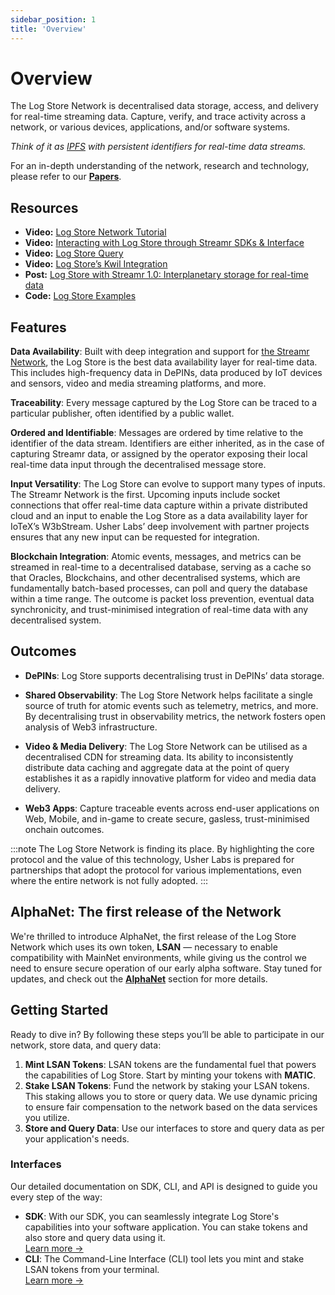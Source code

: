 ```yaml
---
sidebar_position: 1
title: 'Overview'
---
```


# Overview

The Log Store Network is decentralised data storage, access, and delivery for real-time streaming data. Capture, verify, and trace activity across a network, or various devices, applications, and/or software systems.

_Think of it as [IPFS](https://ipfs.tech/) with persistent identifiers for real-time data streams._

For an in-depth understanding of the network, research and technology, please refer to our **[Papers](../../../papers.md)**.

## Resources

- **Video:** [Log Store Network Tutorial](https://www.loom.com/share/0f664821f38a4359ad969e0b380160f3?sid=2feaf0b6-1e92-4665-ae91-75b7d6341483)
- **Video:** [Interacting with Log Store through Streamr SDKs & Interface](https://www.loom.com/share/c4996b81eb564d6bac11c46cc7700639?sid=6bd7b59c-9455-417b-bffd-35288b4003f3)
- **Video:** [Log Store Query](https://www.loom.com/share/a6f101c56d2b4d069526bbb550c968c2?sid=6de99ae0-dad7-4382-8560-1095725f07a0)
- **Video:** [Log Store’s Kwil Integration](https://www.loom.com/share/5aa6b36ff5a54f3ab1491ca84ead4f9f)
- **Post:** [Log Store with Streamr 1.0: Interplanetary storage for real-time data](https://www.usher.so/blog/log-store-with-streamr-1-0-interplanetary-storage-for-real-time-data/)
- **Code:** [Log Store Examples](https://github.com/usherlabs/logstore-examples)

## Features

**Data Availability**: Built with deep integration and support for [the Streamr Network](https://streamr.network/), the Log Store is the best data availability layer for real-time data. This includes high-frequency data in DePINs, data produced by IoT devices and sensors, video and media streaming platforms, and more.

**Traceability**: Every message captured by the Log Store can be traced to a particular publisher, often identified by a public wallet.

**Ordered and Identifiable**: Messages are ordered by time relative to the identifier of the data stream. Identifiers are either inherited, as in the case of capturing Streamr data, or assigned by the operator exposing their local real-time data input through the decentralised message store.

**Input Versatility**: The Log Store can evolve to support many types of inputs. The Streamr Network is the first. Upcoming inputs include socket connections that offer real-time data capture within a private distributed cloud and an input to enable the Log Store as a data availability layer for IoTeX’s W3bStream. Usher Labs’ deep involvement with partner projects ensures that any new input can be requested for integration.

**Blockchain Integration**: Atomic events, messages, and metrics can be streamed in real-time to a decentralised database, serving as a cache so that Oracles, Blockchains, and other decentralised systems, which are fundamentally batch-based processes, can poll and query the database within a time range. The outcome is packet loss prevention, eventual data synchronicity, and trust-minimised integration of real-time data with any decentralised system.

## Outcomes

- **DePINs**: Log Store supports decentralising trust in DePINs’ data storage.

- **Shared Observability**: The Log Store Network helps facilitate a single source of truth for atomic events such as telemetry, metrics, and more. By decentralising trust in observability metrics, the network fosters open analysis of Web3 infrastructure.

- **Video & Media Delivery**: The Log Store Network can be utilised as a decentralised CDN for streaming data. Its ability to inconsistently distribute data caching and aggregate data at the point of query establishes it as a rapidly innovative platform for video and media data delivery.

- **Web3 Apps**: Capture traceable events across end-user applications on Web, Mobile, and in-game to create secure, gasless, trust-minimised onchain outcomes.

:::note
The Log Store Network is finding its place. By highlighting the core protocol and the value of this technology, Usher Labs is prepared for partnerships that adopt the protocol for various implementations, even where the entire network is not fully adopted.
:::

## AlphaNet: The first release of the Network

We're thrilled to introduce AlphaNet, the first release of the Log Store Network which uses its own token, **LSAN** — necessary to enable compatibility with MainNet environments, while giving us the control we need to ensure secure operation of our early alpha software. Stay tuned for updates, and check out the **[AlphaNet](./alphanet.md)** section for more details.

## Getting Started

Ready to dive in? By following these steps you’ll be able to participate in our network, store data, and query data:

1. **Mint LSAN Tokens**: LSAN tokens are the fundamental fuel that powers the capabilities of Log Store. Start by minting your tokens with **MATIC**.
2. **Stake LSAN Tokens**: Fund the network by staking your LSAN tokens. This staking allows you to store or query data. We use dynamic pricing to ensure fair compensation to the network based on the data services you utilize.
3. **Store and Query Data**: Use our interfaces to store and query data as per your application's needs.

### Interfaces

Our detailed documentation on SDK, CLI, and API is designed to guide you every step of the way:

- **SDK**: With our SDK, you can seamlessly integrate Log Store's capabilities into your software application. You can stake tokens and also store and query data using it.<br/>
  [Learn more →](../sdk/getting-started.md)
- **CLI**: The Command-Line Interface (CLI) tool lets you mint and stake LSAN tokens from your terminal.<br/>
  [Learn more →](../cli/getting-started.md)
